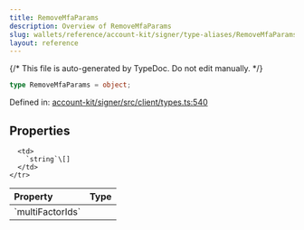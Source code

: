 ```yaml
---
title: RemoveMfaParams
description: Overview of RemoveMfaParams
slug: wallets/reference/account-kit/signer/type-aliases/RemoveMfaParams
layout: reference
---
```


{/* This file is auto-generated by TypeDoc. Do not edit manually. */}

```ts
type RemoveMfaParams = object;
```

Defined in: [account-kit/signer/src/client/types.ts:540](https://github.com/alchemyplatform/aa-sdk/blob/17aad1f572375d42a06c7e3238078a88a435d459/account-kit/signer/src/client/types.ts#L540)

## Properties

<table>
  <thead>
    <tr>
      <th align="left">Property</th>
      <th align="left">Type</th>
    </tr>
  </thead>

  <tbody>
    <tr>
      <td>
        <a id="multifactorids" /> `multiFactorIds`
      </td>

      <td>
        `string`\[]
      </td>
    </tr>

  </tbody>
</table>
